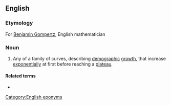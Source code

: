 ==English==
{{wikipedia|Gompertz function}}

===Etymology===
For [[w:Benjamin Gompertz|Benjamin Gompertz]], English mathematician

===Noun===
{{en-noun}}

# {{lb|en|mathematics}} Any of a family of curves, describing [[demographic]] [[growth]], that increase [[exponentially]] at first before reaching a [[plateau]].

====Related terms====
* {{l|en|Gompertzian}}

[[Category:English eponyms]]